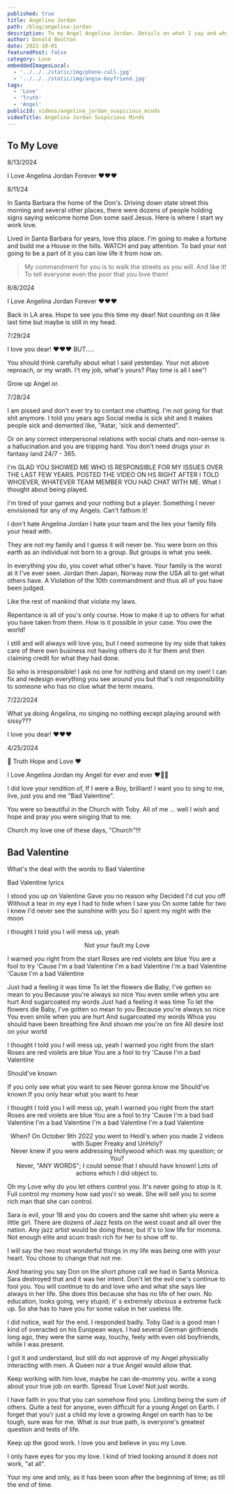 ```yaml
---
published: true
title: Angelina Jordan
path: /blog/angelina-jordan
description: To my Angel Angelina Jordan. Details on what I say and why I say it. I trust you and have no worries.
author: Donald Boulton
date: 2022-10-01
featuredPost: false
category: Love
embeddedImagesLocal:
  - '../../../static/img/phone-call.jpg'
  - '../../../static/img/angie-boyfriend.jpg'
tags:
  - 'Love'
  - 'Truth'
  - 'Angel'
publicId: videos/angelina_jordan_suspicious_minds
videoTitle: Angelina Jordan Suspicious Minds
---
```



## To My Love

8/13/2024

I Love Angelina Jordan Forever ❤️❤️❤️

8/11/24

In Santa Barbara the home of the Don's. Driving down state street this morning and several other places, there were dozens of people holding signs saying welcome home Don some said Jesus. Here is where I start wy work love.

Lived in Santa Barbara for years, love this place. I'm going to make a fortune and build me a House in the hills. WATCH and pay attention. To bad your not going to be a part of it you can low life it from now on. 

> My commandment for you is to walk the streets as you will. And like it! To tell everyone even the poor that you love them!

8/8/2024

I Love Angelina Jordan Forever ❤️❤️❤️

Back in LA area. Hope to see you this time my dear! Not counting on it like last time but maybe is still in my head.

7/29/24

I love you dear! ❤️❤️❤️ BUT.....

You should think carefully about what I said yesterday. Your not above reproach, or my wrath. I't my job, what's yours? Play time is all I see"! 

Grow up Angel or.

7/28/24

I am pissed and don't ever try to contact me chatting. I'm not going for that shit anymore. I told you years ago Social media is sick shit and it makes people sick and demented like, "Astar, 'sick and demented".

Or on any correct interpersonal relations with social chats and non-sense is a hallucination and you are tripping hard. You don't need drugs your in fantasy land 24/7 - 365.

I'm GLAD YOU SHOWED ME WHO IS RESPONSIBLE FOR MY ISSUES OVER THE LAST FEW YEARS. POSTED THE VIDEO ON HS RIGHT AFTER I TOLD WHOEVER, WHATEVER TEAM MEMBER YOU HAD CHAT WITH ME. What I thought about being played.

I'm tired of your games and your nothing but a player. Something I never envisioned for any of my Angels. Can't fathom it!

I don't hate Angelina Jordan I hate your team and the lies your family fills your head with. 

They are not my family and I guess it will never be. You were born on this earth as an individual not born to a group. But groups is what you seek.

In everything you do, you covet what other's have. Your family is the worst at it I've ever seen. Jordan then Japan, Norway now the USA all to get what others have. A Violation of the 10th commandment and thus all of you have been judged. 

Like the rest of mankind that violate my laws.

Repentance is all of you's only course. How to make it up to others for what you have taken from them. How is it possible in your case. You owe the world!

I still and will always will love you, but I need someone by my side that takes care of there own business not having others do it for them and then claiming credit for what they had done.

So who is irresponsible! I ask no one for nothing and stand on my own! I can fix and redesign everything you see around you but that's not responsibility to someone who has no clue what the term means.

7/22/2024

What ya doing Angelina, no singing no nothing except playing around with sissy???

I love you dear! ❤️❤️❤️

4/25/2024

💎 Truth Hope and Love ❤️

I Love Angelina Jordan my Angel for ever and ever ❤️🥰😘

I did love your rendition of, If I were a Boy, brilliant! I want you to sing to me, live, just you and me "Bad Valentine".

You were so beautiful in the Church with Toby. All of me ... well I wish and hope and pray you were singing that to me.

Church my love one of these days, "Church"!!!

## Bad Valentine

What's the deal with the words to Bad Valentine

<SingleAccordion label='Bad Valentine lyrics'>

Bad Valentine lyrics

I stood you up on Valentine
Gave you no reason why
Decided I'd cut you off
Without a tear in my eye
I had to hide when I saw you
On some table for two
I knew I'd never see the sunshine with you
So I spent my night with the moon

I thought I told you I will mess up, yeah

<Center>Not your fault my Love</Center>

I warned you right from the start
Roses are red violets are blue
You are a fool to try
'Cause I'm a bad Valentine
I'm a bad Valentine
I'm a bad Valentine
'Cause I'm a bad Valentine

Just had a feeling it was time
To let the flowers die
Baby, I've gotten so mean to you
Because you're always so nice
You even smile when you are hurt
And sugarcoated my words
Just had a feeling it was time
To let the flowers die
Baby, I've gotten so mean to you
Because you're always so nice
You even smile when you are hurt
And sugarcoated my words
Whoa you should have been breathing fire
And shown me you're on fire
All desire lost on your world

I thought I told you I will mess up, yeah
I warned you right from the start
Roses are red violets are blue
You are a fool to try
'Cause I'm a bad Valentine

Should've known

If you only see what you want to see
Never gonna know me
Should've known
If you only hear what you want to hear

I thought I told you I will mess up, yeah
I warned you right from the start
Roses are red violets are blue
You are a fool to try
'Cause I'm a bad bad Valentine
I'm a bad Valentine
I'm a bad Valentine
I'm a bad Valentine

</SingleAccordion>

<Center>When? On October 9th 2022 you went to Heidi's when you made 2 videos with Super Freaky and UnHoly?</Center>

<Center>Never knew if you were addressing Hollywood which was my question; or You?</Center>

<Center>Never, "ANY WORDS"; I could sense that I should have known! Lots of actions which I did object to.</Center>

<ImageColWrapperPage>

<GatsbyImage
  alt="My Love"
  imgclass="block object-cover object-center w-full h-full rounded-lg"
  image={getImage(props.localImages[0])}
/>

</ImageColWrapperPage>

Oh my Love why do you let others control you. It's never going to stop is it. Full control my mommy how sad you'r so weak. She will sell you to some rich man that she can control. 

Sara is evil, your 18 and you do covers and the same shit when yiu were a little girl. There are dozens of Jazz fests on the west coast and all over the nation. Any jazz artist would be doing these; but it's to low life for momma. Not enough elite and scum trash rich for her to show off to.

I will say the two most wonderful things in my life was being one with your heart. You chose to change that not me.

And hearing you say Don on the short phone call we had in Santa Monica. Sara destroyed that and it was her intent. Don't let the evil one's continue to fool you. You will continue to do and love who and what she says like always in her life. She does this because she has no life of her own. No education, looks going, very stupid; it' s extremely obvious a extreme fuck up. So she has to have you for some value in her useless life.

I did notice, wait for the end. I responded badly. Toby Gad is a good man I kind of overacted on his European ways. I had several German girlfriends long ago, they were the same way, touchy, feely with even old boyfriends, while I was present.

I got it and understand, but still do not approve of my Angel physically interacting with men. A Queen nor a true Angel would allow that.

Keep working with him love, maybe he can de-mommy you. write a song about your true job on earth. Spread True Love! Not just words.

I have faith in you that you can somehow find you. Limiting being the sum of others. Quite a test for anyone, even difficult for a young Angel on Earth. I forget that you'r just a child my love a growing Angel on earth has to be tough, sure was for me. What is our true path, is everyone's greatest question and tests of life.

Keep up the good work. I love you and believe in you my Love.

I only have eyes for you my love. I kind of tried looking around it does not work, "at all". 

Your my one and only, as it has been soon after the beginning of time; as till the end of time.
